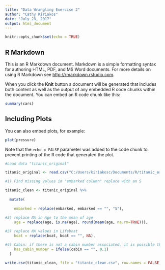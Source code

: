 ---
title: "Data Wrangling Exercise 2"
author: "Cathy Kiriakos"
date: "July 28, 2017"
output: html_document
---

```{r setup, include=FALSE}
knitr::opts_chunk$set(echo = TRUE)
```

## R Markdown

This is an R Markdown document. Markdown is a simple formatting syntax for authoring HTML, PDF, and MS Word documents. For more details on using R Markdown see <http://rmarkdown.rstudio.com>.

When you click the **Knit** button a document will be generated that includes both content as well as the output of any embedded R code chunks within the document. You can embed an R code chunk like this:

```{r cars}
summary(cars)
```

## Including Plots

You can also embed plots, for example:

```{r pressure, echo=FALSE}
plot(pressure)
```

Note that the `echo = FALSE` parameter was added to the code chunk to prevent printing of the R code that generated the plot.

```{r}
#Load data "titanic_original" 

titanic_original <- read.csv("C:/Users/kiriakosc/Documents/R/titanic_original.csv", header=TRUE)
```

```{r}

#1) Find missing values in "embarked column" replace with an S

titanic_clean <- titanic_original %>%
  
  mutate(
    
    embarked = replace(embarked, embarked == "", "S"), 
    
#2) replace NA in Age to the mean of age     
    age = replace(age, is.na(age), round(mean(age, na.rm=TRUE))),

#3) replace NA values in Lifeboat  
    boat = replace(boat, boat == "", NA),

#4) Cabin: if there is not a cabin number associated, it is possible that the person had survived
    has_cabin_number = ifelse(cabin == "", 0,1)
  )

```

```{r}

write.csv(titanic_clean, file = "titanic_clean.csv", row.names = FALSE)

```
